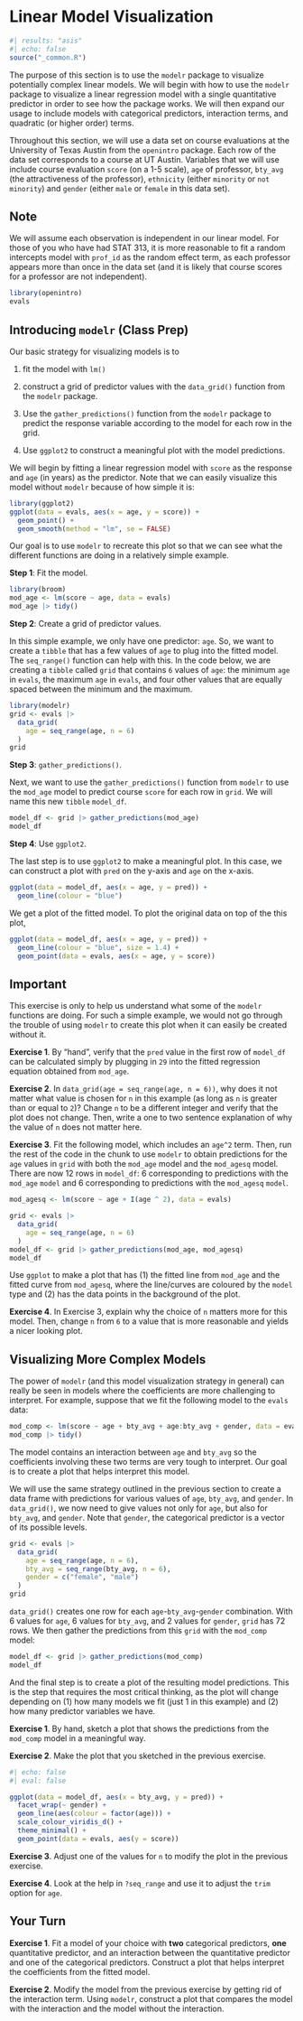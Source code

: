 # Linear Model Visualization {#modeviz}

```r
#| results: "asis"
#| echo: false
source("_common.R")
```

The purpose of this section is to use the `modelr` package to visualize potentially complex linear models. We will begin with how to use the `modelr` package to visualize a linear regression model with a single quantitative predictor in order to see how the package works. We will then expand our usage to include models with categorical predictors, interaction terms, and quadratic (or higher order) terms.

Throughout this section, we will use a data set on course evaluations at the University of Texas Austin from the `openintro` package. Each row of the data set corresponds to a course at UT Austin. Variables that we will use include course evaluation `score` (on a 1-5 scale), `age` of professor, `bty_avg` (the attractiveness of the professor), `ethnicity` (either `minority` or `not minority`) and `gender` (either `male` or `female` in this data set).

::: {.callout-note}
## Note

We will assume each observation is independent in our linear model. For those of you who have had STAT 313, it is more reasonable to fit a random intercepts model with `prof_id` as the random effect term, as each professor appears more than once in the data set (and it is likely that course scores for a professor are not independent).
:::

```r
library(openintro)
evals
```

## Introducing `modelr` (Class Prep)

Our basic strategy for visualizing models is to

1.  fit the model with `lm()`

2.  construct a grid of predictor values with the `data_grid()` function from the `modelr` package.

3.  Use the `gather_predictions()` function from the `modelr` package to predict the response variable according to the model for each row in the grid.

4.  Use `ggplot2` to construct a meaningful plot with the model predictions.

We will begin by fitting a linear regression model with `score` as the response and `age` (in years) as the predictor. Note that we can easily visualize this model without `modelr` because of how simple it is:

```r
library(ggplot2)
ggplot(data = evals, aes(x = age, y = score)) +
  geom_point() +
  geom_smooth(method = "lm", se = FALSE)
```

Our goal is to use `modelr` to recreate this plot so that we can see what the different functions are doing in a relatively simple example.

**Step 1**: Fit the model.

```r
library(broom)
mod_age <- lm(score ~ age, data = evals) 
mod_age |> tidy()
```

**Step 2**: Create a grid of predictor values.

In this simple example, we only have one predictor: `age`. So, we want to create a `tibble` that has a few values of `age` to plug into the fitted model. The `seq_range()` function can help with this. In the code below, we are creating a `tibble` called `grid` that contains `6` values of `age`: the minimum `age` in `evals`, the maximum `age` in `evals`, and four other values that are equally spaced between the minimum and the maximum.

```r
library(modelr)
grid <- evals |>
  data_grid(
    age = seq_range(age, n = 6)
  ) 
grid
```

**Step 3**: `gather_predictions()`.

Next, we want to use the `gather_predictions()` function from `modelr` to use the `mod_age` model to predict course `score` for each row in `grid`. We will name this new `tibble` `model_df`.

```r
model_df <- grid |> gather_predictions(mod_age)
model_df
```

**Step 4**: Use `ggplot2`.

The last step is to use `ggplot2` to make a meaningful plot. In this case, we can construct a plot with `pred` on the y-axis and `age` on the x-axis.

```r
ggplot(data = model_df, aes(x = age, y = pred)) +
  geom_line(colour = "blue")
```

We get a plot of the fitted model. To plot the original data on top of the this plot,

```r
ggplot(data = model_df, aes(x = age, y = pred)) +
  geom_line(colour = "blue", size = 1.4) +
  geom_point(data = evals, aes(x = age, y = score))
```

::: {.callout-important}
## Important

This exercise is only to help us understand what some of the `modelr` functions are doing. For such a simple example, we would not go through the trouble of using `modelr` to create this plot when it can easily be created without it.
:::

**Exercise 1**. By "hand", verify that the `pred` value in the first row of `model_df` can be calculated simply by plugging in `29` into the fitted regression equation obtained from `mod_age`.

**Exercise 2**. In `data_grid(age = seq_range(age, n = 6))`, why does it not matter what value is chosen for `n` in this example (as long as `n` is greater than or equal to `2`)? Change `n` to be a different integer and verify that the plot does not change. Then, write a one to two sentence explanation of why the value of `n` does not matter here.

**Exercise 3**. Fit the following model, which includes an `age^2` term. Then, run the rest of the code in the chunk to use `modelr` to obtain predictions for the `age` values in `grid` with both the `mod_age` model and the `mod_agesq` model. There are now 12 rows in `model_df`: 6 corresponding to predictions with the `mod_age` `model` and 6 corresponding to predictions with the `mod_agesq` `model`.

```r
mod_agesq <- lm(score ~ age + I(age ^ 2), data = evals) 

grid <- evals |>
  data_grid(
    age = seq_range(age, n = 6)
  ) 
model_df <- grid |> gather_predictions(mod_age, mod_agesq)
model_df
```

Use `ggplot` to make a plot that has (1) the fitted line from `mod_age` and the fitted curve from `mod_agesq`, where the line/curves are coloured by the `model` type and (2) has the data points in the background of the plot.

**Exercise 4**. In Exercise 3, explain why the choice of `n` matters more for this model. Then, change `n` from `6` to a value that is more reasonable and yields a nicer looking plot.

## Visualizing More Complex Models

The power of `modelr` (and this model visualization strategy in general) can really be seen in models where the coefficients are more challenging to interpret. For example, suppose that we fit the following model to the `evals` data:

```r
mod_comp <- lm(score ~ age + bty_avg + age:bty_avg + gender, data = evals)
mod_comp |> tidy()
```

The model contains an interaction between `age` and `bty_avg` so the coefficients involving these two terms are very tough to interpret. Our goal is to create a plot that helps interpret this model.

We will use the same strategy outlined in the previous section to create a data frame with predictions for various values of `age`, `bty_avg`, and `gender`. In `data_grid()`, we now need to give values not only for `age`, but also for `bty_avg`, and `gender`. Note that `gender`, the categorical predictor is a vector of its possible levels.

```r
grid <- evals |>
  data_grid(
    age = seq_range(age, n = 6),
    bty_avg = seq_range(bty_avg, n = 6),
    gender = c("female", "male")
  ) 
grid
```

`data_grid()` creates one row for each `age`-`bty_avg`-`gender` combination. With 6 values for `age`, 6 values for `bty_avg`, and 2 values for `gender`, `grid` has 72 rows. We then gather the predictions from this `grid` with the `mod_comp` model:

```r
model_df <- grid |> gather_predictions(mod_comp)
model_df
```

And the final step is to create a plot of the resulting model predictions. This is the step that requires the most critical thinking, as the plot will change depending on (1) how many models we fit (just 1 in this example) and (2) how many predictor variables we have.

**Exercise 1**. By hand, sketch a plot that shows the predictions from the `mod_comp` model in a meaningful way.

**Exercise 2**. Make the plot that you sketched in the previous exercise.

```r
#| echo: false
#| eval: false

ggplot(data = model_df, aes(x = bty_avg, y = pred)) +
  facet_wrap(~ gender) +
  geom_line(aes(colour = factor(age))) +
  scale_colour_viridis_d() +
  theme_minimal() +
  geom_point(data = evals, aes(y = score))
```

**Exercise 3**. Adjust one of the values for `n` to modify the plot in the previous exercise.

**Exercise 4**. Look at the help in `?seq_range` and use it to adjust the `trim` option for `age`.

## Your Turn

**Exercise 1**. Fit a model of your choice with **two** categorical predictors, **one** quantitative predictor, and an interaction between the quantitative predictor and one of the categorical predictors. Construct a plot that helps interpret the coefficients from the fitted model.

**Exercise 2**. Modify the model from the previous exercise by getting rid of the interaction term. Using `modelr`, construct a plot that compares the model with the interaction and the model without the interaction.
